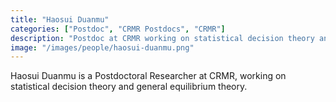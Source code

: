 ```yaml
---
title: "Haosui Duanmu"
categories: ["Postdoc", "CRMR Postdocs", "CRMR"]
description: "Postdoc at CRMR working on statistical decision theory and general equilibrium theory."
image: "/images/people/haosui-duanmu.png"
---
```


Haosui Duanmu is a Postdoctoral Researcher at CRMR, working on statistical decision theory and general equilibrium theory.

